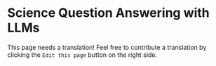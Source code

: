 # Science Question Answering with LLMs

This page needs a translation! Feel free to contribute a translation by clicking the `Edit this page` button on the right side.
